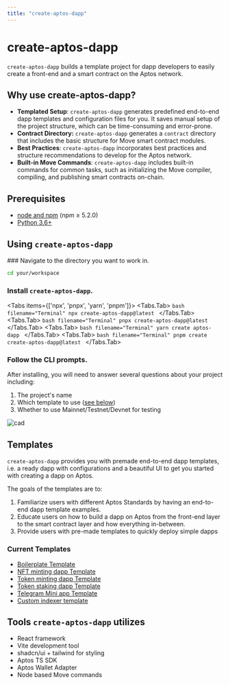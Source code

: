 ```yaml
---
title: "create-aptos-dapp"
---
```



# create-aptos-dapp

`create-aptos-dapp` builds a template project for dapp developers to easily create a front-end and a smart contract on the Aptos network.

## Why use create-aptos-dapp?

- **Templated Setup**: `create-aptos-dapp` generates predefined end-to-end dapp templates and configuration files for you. It saves manual setup of the project structure, which can be time-consuming and error-prone.
- **Contract Directory:** `create-aptos-dapp` generates a `contract` directory that includes the basic structure for Move smart contract modules.
- **Best Practices**: `create-aptos-dapp` incorporates best practices and structure recommendations to develop for the Aptos network.
- **Built-in Move Commands**: `create-aptos-dapp` includes built-in commands for common tasks, such as initializing the Move compiler, compiling, and publishing smart contracts on-chain.

## Prerequisites

- [node and npm](https://nodejs.org/en) (npm ≥ 5.2.0)
- [Python 3.6+](https://www.python.org/)

## Using `create-aptos-dapp`

<Steps>
### Navigate to the directory you want to work in. 

```bash filename="Terminal"
cd your/workspace
```

### Install `create-aptos-dapp`.

<Tabs items={['npx', 'pnpx', 'yarn', 'pnpm']}>
  <Tabs.Tab>
    ```bash filename="Terminal"
    npx create-aptos-dapp@latest
    ```
  </Tabs.Tab>
  <Tabs.Tab>
    ```bash filename="Terminal"
    pnpx create-aptos-dapp@latest
    ```
  </Tabs.Tab>
  <Tabs.Tab>
    ```bash filename="Terminal"
    yarn create aptos-dapp
    ```
  </Tabs.Tab>
  <Tabs.Tab>
    ```bash filename="Terminal"
    pnpm create create-aptos-dapp@latest
    ```
  </Tabs.Tab>
</Tabs>

### Follow the CLI prompts.

After installing, you will need to answer several questions about your project including:
1. The project's name
2. Which template to use ([see below](#current-templates))
3. Whether to use Mainnet/Testnet/Devnet for testing

![cad](/docs/cad-video.gif)

</Steps>

## Templates

`create-aptos-dapp` provides you with premade end-to-end dapp templates, i.e. a ready dapp with configurations and a beautiful UI to get you started with creating a dapp on Aptos.

The goals of the templates are to:

1. Familiarize users with different Aptos Standards by having an end-to-end dapp template examples.
2. Educate users on how to build a dapp on Aptos from the front-end layer to the smart contract layer and how everything in-between.
3. Provide users with pre-made templates to quickly deploy simple dapps

### Current Templates

- [Boilerplate Template](create-aptos-dapp/templates/boilerplate.mdx)
- [NFT minting dapp Template](create-aptos-dapp/templates/nft-minting-dapp.mdx)
- [Token minting dapp Template](create-aptos-dapp/templates/token-minting-dapp.mdx)
- [Token staking dapp Template](create-aptos-dapp/templates/token-staking-dapp.mdx)
- [Telegram Mini app Template](create-aptos-dapp/templates/clicker-game-tg-mini-app.mdx)
- [Custom indexer template](create-aptos-dapp/templates/custom-indexer.mdx)

## Tools `create-aptos-dapp` utilizes

- React framework
- Vite development tool
- shadcn/ui + tailwind for styling
- Aptos TS SDK
- Aptos Wallet Adapter
- Node based Move commands
